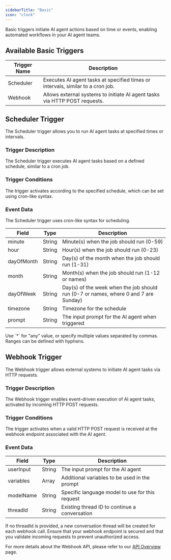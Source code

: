 ```yaml
---
sidebarTitle: "Basic"
icon: "clock"
---
```


Basic triggers initiate AI agent actions based on time or events, enabling automated workflows in your AI agent teams.

## Available Basic Triggers

| Trigger Name | Description                                                                     |
| ------------ | ------------------------------------------------------------------------------- |
| Scheduler    | Executes AI agent tasks at specified times or intervals, similar to a cron job. |
| Webhook      | Allows external systems to initiate AI agent tasks via HTTP POST requests.      |

## Scheduler Trigger

The Scheduler trigger allows you to run AI agent tasks at specified times or intervals.

### Trigger Description

The Scheduler trigger executes AI agent tasks based on a defined schedule, similar to a cron job.

### Trigger Conditions

The trigger activates according to the specified schedule, which can be set using cron-like syntax.

### Event Data

<Info>The Scheduler trigger uses cron-like syntax for scheduling.</Info>

| Field      | Type   | Description                                                                         |
| ---------- | ------ | ----------------------------------------------------------------------------------- |
| minute     | String | Minute(s) when the job should run (0-59)                                            |
| hour       | String | Hour(s) when the job should run (0-23)                                              |
| dayOfMonth | String | Day(s) of the month when the job should run (1-31)                                  |
| month      | String | Month(s) when the job should run (1-12 or names)                                    |
| dayOfWeek  | String | Day(s) of the week when the job should run (0-7 or names, where 0 and 7 are Sunday) |
| timezone   | String | Timezone for the schedule                                                           |
| prompt     | String | The input prompt for the AI agent when triggered                                    |

<Tip>
  Use `*` for "any" value, or specify multiple values separated by commas.
  Ranges can be defined with hyphens.
</Tip>

## Webhook Trigger

The Webhook trigger allows external systems to initiate AI agent tasks via HTTP requests.

### Trigger Description

The Webhook trigger enables event-driven execution of AI agent tasks, activated by incoming HTTP POST requests.

### Trigger Conditions

The trigger activates when a valid HTTP POST request is received at the webhook endpoint associated with the AI agent.

### Event Data

| Field     | Type   | Description                                     |
| --------- | ------ | ----------------------------------------------- |
| userInput | String | The input prompt for the AI agent               |
| variables | Array  | Additional variables to be used in the prompt   |
| modelName | String | Specific language model to use for this request |
| threadId  | String | Existing thread ID to continue a conversation   |

<Note>
  If no threadId is provided, a new conversation thread will be created for each
  webhook call.
</Note>

<Warning>
  Ensure that your webhook endpoint is secured and that you validate incoming
  requests to prevent unauthorized access.
</Warning>

For more details about the Webhook API, please refer to our [API Overview](/invicta-ai-api/overview) page.
